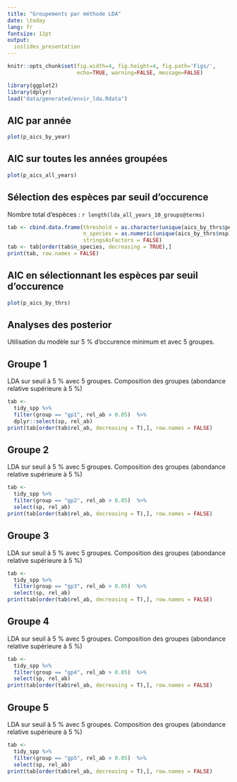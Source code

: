 ```yaml
---
title: "Groupements par méthode LDA"
date: \today
lang: fr
fontsize: 12pt
output:
  ioslides_presentation
---
```


```r
knitr::opts_chunk$set(fig.width=4, fig.height=4, fig.path='Figs/',
                      echo=TRUE, warning=FALSE, message=FALSE)
```
```r
library(ggplot2)
library(dplyr)
load("data/generated/envir_lda.Rdata")
```

## AIC par année

```r
plot(p_aics_by_year)
```

## AIC sur toutes les années groupées

```r
plot(p_aics_all_years)
```

## Sélection des espèces par seuil d'occurence

Nombre total d'espèces : `r length(lda_all_years_10_groups@terms)`

```r
tab <- cbind.data.frame(threshold = as.character(unique(aics_by_thrs$percent)),
                        n_species = as.numeric(unique(aics_by_thrs$nsp)),
                        stringsAsFactors = FALSE)
tab <- tab[order(tab$n_species, decreasing = TRUE),]
print(tab, row.names = FALSE)
```

## AIC en sélectionnant les espèces par seuil d'occurence

```r
plot(p_aics_by_thrs)
```

## Analyses des posterior

Utilisation du modèle sur 5 % d'occurence minimum et avec 5 groupes.

## Groupe 1

LDA sur seuil à 5 % avec 5 groupes. Composition des groupes (abondance relative
supérieure à 5 %)

```r
tab <-
  tidy_spp %>%
  filter(group == "gp1", rel_ab > 0.05)  %>%
  dplyr::select(sp, rel_ab)
print(tab[order(tab$rel_ab, decreasing = T),], row.names = FALSE)
```

## Groupe 2

LDA sur seuil à 5 % avec 5 groupes. Composition des groupes (abondance relative
supérieure à 5 %)

```r
tab <-
  tidy_spp %>%
  filter(group == "gp2", rel_ab > 0.05)  %>%
  select(sp, rel_ab)
print(tab[order(tab$rel_ab, decreasing = T),], row.names = FALSE)
```

## Groupe 3

LDA sur seuil à 5 % avec 5 groupes. Composition des groupes (abondance relative
supérieure à 5 %)

```r
tab <-
  tidy_spp %>%
  filter(group == "gp3", rel_ab > 0.05)  %>%
  select(sp, rel_ab)
print(tab[order(tab$rel_ab, decreasing = T),], row.names = FALSE)
```

## Groupe 4

LDA sur seuil à 5 % avec 5 groupes. Composition des groupes (abondance relative
supérieure à 5 %)

```r
tab <-
  tidy_spp %>%
  filter(group == "gp4", rel_ab > 0.05)  %>%
  select(sp, rel_ab)
print(tab[order(tab$rel_ab, decreasing = T),], row.names = FALSE)
```

## Groupe 5

LDA sur seuil à 5 % avec 5 groupes. Composition des groupes (abondance relative
supérieure à 5 %)

```r
tab <-
  tidy_spp %>%
  filter(group == "gp5", rel_ab > 0.05)  %>%
  select(sp, rel_ab)
print(tab[order(tab$rel_ab, decreasing = T),], row.names = FALSE)
```
